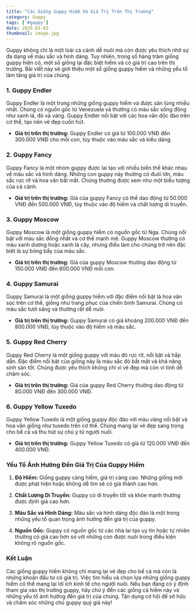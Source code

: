 ```yaml
---
title: "Các Giống Guppy Hiếm Và Giá Trị Trên Thị Trường"
category: Guppy
tags: ['#guppy']
date: 2025-01-03
thumbnail: image.jpg
---
```


Guppy không chỉ là một loài cá cảnh dễ nuôi mà còn được yêu thích nhờ sự đa dạng về màu sắc và hình dáng. Tuy nhiên, trong số hàng trăm giống guppy hiện có, một số giống lại đặc biệt hiếm và có giá trị cao trên thị trường. Bài viết này sẽ giới thiệu một số giống guppy hiếm và những yếu tố làm tăng giá trị của chúng.

### 1. **Guppy Endler**

Guppy Endler là một trong những giống guppy hiếm và được săn lùng nhiều nhất. Chúng có nguồn gốc từ Venezuela và thường có màu sắc sống động như xanh lá, đỏ và vàng. Guppy Endler nổi bật với các hoa văn độc đáo trên cơ thể, tạo nên vẻ đẹp cuốn hút. 

- **Giá trị trên thị trường:** Guppy Endler có giá từ 100.000 VNĐ đến 300.000 VNĐ cho mỗi con, tùy thuộc vào màu sắc và kiểu dáng.

### 2. **Guppy Fancy**

Guppy Fancy là một nhóm guppy được lai tạo với nhiều biến thể khác nhau về màu sắc và hình dáng. Những con guppy này thường có đuôi lớn, màu sắc rực rỡ và hoa văn bắt mắt. Chúng thường được xem như một biểu tượng của cá cảnh.

- **Giá trị trên thị trường:** Giá của guppy Fancy có thể dao động từ 50.000 VNĐ đến 500.000 VNĐ, tùy thuộc vào độ hiếm và chất lượng di truyền.

### 3. **Guppy Moscow**

Guppy Moscow là một giống guppy hiếm có nguồn gốc từ Nga. Chúng nổi bật với màu sắc đồng nhất và cơ thể mạnh mẽ. Guppy Moscow thường có màu xanh dương hoặc xanh lá cây, nhưng điều làm cho chúng trở nên đặc biệt là sự bóng bẩy của màu sắc.

- **Giá trị trên thị trường:** Giá của guppy Moscow thường dao động từ 150.000 VNĐ đến 600.000 VNĐ mỗi con.

### 4. **Guppy Samurai**

Guppy Samurai là một giống guppy hiếm với đặc điểm nổi bật là hoa văn sọc trên cơ thể, giống như trang phục của chiến binh Samurai. Chúng có màu sắc tươi sáng và thường rất dễ nuôi.

- **Giá trị trên thị trường:** Guppy Samurai có giá khoảng 200.000 VNĐ đến 800.000 VNĐ, tùy thuộc vào độ hiếm và màu sắc.

### 5. **Guppy Red Cherry**

Guppy Red Cherry là một giống guppy với màu đỏ rực rỡ, nổi bật và hấp dẫn. Đặc điểm nổi bật của giống này là màu sắc đỏ bắt mắt và khả năng sinh sản tốt. Chúng được yêu thích không chỉ vì vẻ đẹp mà còn vì tính dễ chăm sóc.

- **Giá trị trên thị trường:** Giá của guppy Red Cherry thường dao động từ 80.000 VNĐ đến 300.000 VNĐ.

### 6. **Guppy Yellow Tuxedo**

Guppy Yellow Tuxedo là một giống guppy độc đáo với màu vàng nổi bật và hoa văn giống như tuxedo trên cơ thể. Chúng mang lại vẻ đẹp sang trọng cho bể cá và thu hút sự chú ý từ người nuôi.

- **Giá trị trên thị trường:** Guppy Yellow Tuxedo có giá từ 120.000 VNĐ đến 400.000 VNĐ.

### **Yếu Tố Ảnh Hưởng Đến Giá Trị Của Guppy Hiếm**

1. **Độ Hiếm:** Giống guppy càng hiếm, giá trị càng cao. Những giống mới được phát hiện hoặc không dễ tìm sẽ có giá thành cao hơn.
   
2. **Chất Lượng Di Truyền:** Guppy có di truyền tốt và khỏe mạnh thường được định giá cao hơn.

3. **Màu Sắc và Hình Dáng:** Màu sắc và hình dáng độc đáo là một trong những yếu tố quan trọng ảnh hưởng đến giá trị của guppy.

4. **Nguồn Gốc:** Guppy có nguồn gốc từ các nhà lai tạo uy tín hoặc tự nhiên thường có giá cao hơn so với những con được nuôi trong điều kiện không rõ nguồn gốc.

### **Kết Luận**

Các giống guppy hiếm không chỉ mang lại vẻ đẹp cho bể cá mà còn là những khoản đầu tư có giá trị. Việc tìm hiểu và chọn lựa những giống guppy hiếm có thể mang lại lợi ích kinh tế cho người nuôi. Nếu bạn đang có ý định tham gia vào thị trường guppy, hãy chú ý đến các giống cá hiếm này và những yếu tố ảnh hưởng đến giá trị của chúng. Tận dụng cơ hội để sở hữu và chăm sóc những chú guppy quý giá này!